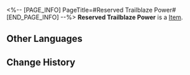 <%-- [PAGE_INFO]
PageTitle=#Reserved Trailblaze Power#
[END_PAGE_INFO] --%>
{{Item Infobox
|id          = 12
|image       = Item Reserved Trailblaze Power.png
|type        = 
|invCategory = 
|rarity      = 4
|effect      = 
|description = When Trailblaze Power reaches or exceeds the max limit, Reserved Trailblaze Power will begin to regenerate over time. Reserved Trailblaze Power recovers 1 point every 18 minutes for a max of 2400 points.<br />Reserved Trailblaze Power can withdraw an equivalent amount of Trailblaze Power for a max of 240 points each time.
}}
{{Description|Reserve resources for the Express that functions as a reliable safeguard for the trailblazing expedition.<br /><br />''"Resource reserves. Hmm, do we have reserves of reserves? Such was (Trailblazer)'s question."''}}
'''Reserved Trailblaze Power''' is a [[Item]].

==Other Languages==
{{Other Languages
|en   = Reserved Trailblaze Power
|zhs  = 后备开拓力
|zht  = 後備開拓力
|ja   = 予備開拓力
|ko   = 예비 개척력
|es   = Poder trazacaminos de reserva
|fr   = Puissance du pionnier de réserve
|ru   = Резервная энергия Освоения
|th   = พลังบุกเบิกสำรอง
|vi   = Sức Mạnh Khai Phá Dự Bị
|de   = Trailblaze-Kraftreserve
|id   = Trailblaze Power Cadangan
|pt   = Poder de Desbravamento Reserva
}}

==Change History==
{{Change History|1.3}}